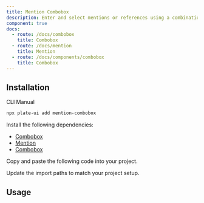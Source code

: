 ```yaml
---
title: Mention Combobox
description: Enter and select mentions or references using a combination of text input and a dropdown menu.
component: true
docs:
  - route: /docs/combobox
    title: Combobox
  - route: /docs/mention
    title: Mention
  - route: /docs/components/combobox
    title: Combobox
---
```


<ComponentPreview name="playground-demo" id="mention" />

## Installation

<Tabs defaultValue="cli">

<TabsList>
<TabsTrigger value="cli">CLI</TabsTrigger>
<TabsTrigger value="manual">Manual</TabsTrigger>
</TabsList>
<TabsContent value="cli">

```bash
npx plate-ui add mention-combobox
```

</TabsContent>

<TabsContent value="manual">

<Steps>

<Step>

Install the following dependencies:

- [Combobox](/docs/combobox)
- [Mention](/docs/mention)
- [Combobox](/docs/components/combobox)

</Step>

<Step>

Copy and paste the following code into your project.

</Step>

<ComponentSource name="mention-combobox" />

<Step>

Update the import paths to match your project setup.

</Step>

</Steps>

</TabsContent>

</Tabs>

## Usage

<ComponentSource name="playground-demo" />
